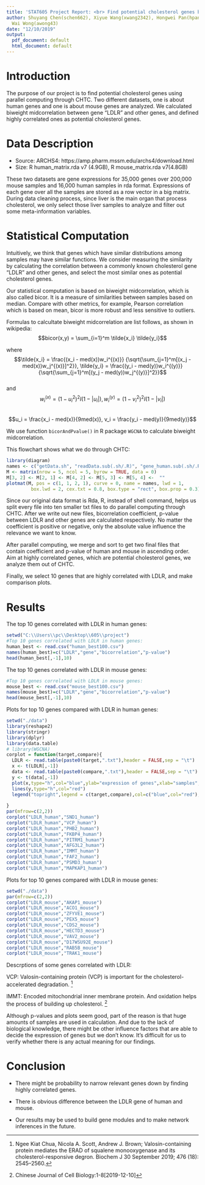---
title: 'STAT605 Project Report: <br> Find potential cholesterol genes by using CHTC'
author: Shuyang Chen(schen662), Xiyue Wang(xwang2342), Hongwei Pan(hpan55), Anne Huen
  Wai Wong(awong43)
date: "12/10/2019"
output:
  pdf_document: default
  html_document: default
---

# Introduction 
The purpose of our project is to find potential cholesterol genes using parallel computing through CHTC. Two different datasets, one is about human genes and one is about mouse genes are analyzed. We calculated biweight midcorrelation between gene "LDLR" and other genes, and defined highly correlated ones as potential cholesterol genes.

# Data Description
* Source: ARCHS4: https://amp.pharm.mssm.edu/archs4/download.html  
* Size: R human_matrix.rda v7 (4.9GB), R mouse_matrix.rda v7(4.8GB)  

These two datasets are gene expressions for 35,000 genes over 200,000 mouse samples and 16,000 human samples in rda format. Expressions of each gene over all the samples are stored as a row vector in a big matrix. During data cleaning process, since liver is the main organ that process cholesterol, we only select those liver samples to analyze and filter out some meta-information variables.  

# Statistical Computation
Intuitively, we think that genes which have similar distributions among samples may have similar functions. We consider measuring the similarity by calculating the correlation between a commonly known cholesterol gene "LDLR" and other genes, and select the most similar ones as potential cholesterol genes.  

Our statistical computation is based on biweight midcorrelation, which is also called bicor. It is a measure of similarities between samples based on median. Compare with other metrics, for example, Pearson correlation which is based on mean, bicor is more robust and less sensitive to outliers.  

Formulas to calcultate biweight midcorrelation are list follows, as shown in wikipedia:
$$bicor(x,y) = \sum_{i=1}^m \tilde{x_i} \tilde{y_i}$$


where $$\tilde{x_i} = \frac{(x_i - med(x))w_i^{(x)}} {\sqrt{\sum_{j=1}^m[(x_j - med(x))w_j^{(x)}]^2}}, \tilde{y_i} = \frac{(y_i - med(y))w_i^{(y)}} {\sqrt{\sum_{j=1}^m[(y_j - med(y))w_j^{(y)}]^2}}$$  
and $$w_i^{(x)} = (1 - u_i^2)^2 I(1 - |u_i|), w_i^{(y)} = (1 - v_i^2)^2 I(1 - |v_i|)$$  
$$u_i = \frac{x_i - med(x)}{9med(x)},   v_i = \frac{y_i - med(y)}{9med(y)}$$

We use function `bicorAndPvalue()` in R package `WGCNA` to calculate biweight midcorrelation.  

This flowchart shows what we do through CHTC:

```{r echo=FALSE, message=FALSE, warning=FALSE}
library(diagram)
names <- c("getData.sh", "readData.sub(.sh/.R)", "gene_human.sub(.sh/.R)", "gene_mouse.sub(.sh/.R)", "merge.sh")
M <- matrix(nrow = 5, ncol = 5, byrow = TRUE, data = 0)
M[3, 2] <- M[2, 1] <- M[4, 2] <- M[5, 3] <- M[5, 4] <-  ""
plotmat(M, pos = c(1, 1, 2, 1), curve = 0, name = names, lwd = 1,
         box.lwd = 2, cex.txt = 0.8, box.type = "rect", box.prop = 0.3)
```

Since our original data format is Rda, R, instead of shell command, helps us split every file into ten smaller txt files to do parallel computing through CHTC. After we write out new files, bicorrelation coefficient, p-value between LDLR and other genes are calculated respectively. No matter the coefficient is positive or negative, only the absolute value influence the relevance we want to know.  

After parallel computing, we merge and sort to get two final files that contain coefficient and p-value of human and mouse in ascending order. Aim at highly correlated genes, which are potential cholesterol genes, we analyze them out of CHTC.  

Finally, we select 10 genes that are highly correlated with LDLR, and make comparison plots.


# Results


The top 10 genes correlated with LDLR in human genes:

```{r echo=FALSE, message=FALSE, warning=FALSE}
setwd("C:\\Users\\pc\\Desktop\\605\\project")
#Top 10 genes correlated with LDLR in human genes:
human_best <- read.csv("human_best100.csv")
names(human_best)=c("LDLR","gene","bicorrelation","p-value")
head(human_best[,-1],10)
```

The top 10 genes correlated with LDLR in mouse genes:

```{r echo=FALSE, message=FALSE, warning=FALSE}
#Top 10 genes correlated with LDLR in mouse genes:
mouse_best <- read.csv("mouse_best100.csv")
names(mouse_best)=c("LDLR","gene","bicorrelation","p-value")
head(mouse_best[,-1],10)
```

Plots for top 10 genes compared with LDLR in human genes:

```{r echo=FALSE, message=FALSE, warning=FALSE}
setwd("./data")
library(reshape2)
library(stringr)
library(dplyr)
library(data.table)
# library(WGCNA)
corplot = function(target,compare){
  LDLR <- read.table(paste0(target,".txt"),header = FALSE,sep = "\t")
  x <- t(LDLR[,-1])
  data <- read.table(paste0(compare,".txt"),header = FALSE,sep = "\t")
  y <- t(data[,-1])
  plot(x,type="h",col="blue",ylab="expression of genes",xlab="samples",main=paste0("Genes of ",target," and ", compare),cex.main=.8)
  lines(y,type="h",col="red")
  legend("topright",legend = c(target,compare),col=c("blue",col="red"),lty = c(1,1),cex=.6)
  
}
par(mfrow=c(2,2))
corplot("LDLR_human","SND1_human")
corplot("LDLR_human","VCP_human")
corplot("LDLR_human","PHB2_human")
corplot("LDLR_human","FKBP4_human")
corplot("LDLR_human","PITRM1_human")
corplot("LDLR_human","AFG3L2_human")
corplot("LDLR_human","IMMT_human")
corplot("LDLR_human","FAF2_human")
corplot("LDLR_human","PSMD3_human")
corplot("LDLR_human","MAPKAP1_human")
```

Plots for top 10 genes compared with LDLR in mouse genes:

```{r echo=FALSE, message=FALSE, warning=FALSE}
setwd("./data")
par(mfrow=c(2,2))
corplot("LDLR_mouse","AKAP1_mouse")
corplot("LDLR_mouse","ACO1_mouse")
corplot("LDLR_mouse","ZFYVE1_mouse")
corplot("LDLR_mouse","PEX5_mouse")
corplot("LDLR_mouse","CDS2_mouse")
corplot("LDLR_mouse","HECTD3_mouse")
corplot("LDLR_mouse","VAV2_mouse")
corplot("LDLR_mouse","D17WSU92E_mouse")
corplot("LDLR_mouse","RAB5B_mouse")
corplot("LDLR_mouse","TRAK1_mouse")


```

Descrptions of some genes correlated with LDLR:

VCP: Valosin-containing protein (VCP) is important for the cholesterol-accelerated degradation.
^[Ngee Kiat Chua, Nicola A. Scott, Andrew J. Brown; Valosin-containing protein mediates the ERAD of squalene monooxygenase and its cholesterol-responsive degron. Biochem J 30 September 2019; 476 (18): 2545–2560.]

IMMT: Encoded mitochondrial inner membrane protein. And oxidation helps the process of building up cholesterol. 
^[Chinese Journal of Cell Biology:1-8[2019-12-10]]

Although p-values and plots seem good, part of the reason is that huge amounts of samples are used in calculation. And due to the lack of biological knowledge, there might be other influence factors that are able to decide the expression of genes but we don't know. It’s difficult for us to verify whether there is any actual meaning for our findings.


# Conclusion

* There might be probability to narrow relevant genes down by finding highly correlated genes.

* There is obvious difference between the LDLR gene of human and mouse.

* Our results may be used to build gene modules and to make network inferences in the future.




